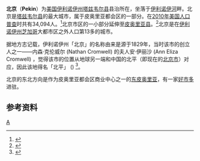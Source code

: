 {{Infobox Settlement
| name = 北京<br/>City of Pekin, Illinois
| image_skyline = 
| imagesize = 250px
| image_caption = 
| image_flag = 
| image_shield = 
| pushpin_map = USA Illinois
| pushpin_label_position = bottom
| subdivision_type = 国家
| subdivision_name = {{USA}}
| subdivision_type1 = [[美国行政区划|州]]
| subdivision_name1 = [[伊利诺伊州|伊利诺伊州]]
| subdivision_type2 = [[伊利诺伊州各县列表|县]]
| subdivision_name2 = [[塔兹韦尔县_(伊利诺伊州)|塔兹韦尔县]]、[[皮奥里亚_(伊利诺伊州)|皮奥里亚县]]
| elevation_m = 147
| elevation_ft = 481
| area_total_km2 = 39
| population_as_of = 2013年
| population_total = 34081
| population_density_km2 = auto
| timezone = [[北美中部时区|CST]]
| utc_offset = -6
| timezone_DST = [[北美中部时区|CDT]]
| utc_offset_DST = -5
| latd = 40
| latm = 34
| lats = 4
| latNS = N
| longd = 89
| longm = 38
| longs = 13
| longEW = W
| website =  {{URL|www.ci.pekin.il.us}}
}}
'''北京'''（'''Pekin'''）为[[美国|美国]][[伊利诺伊州|伊利诺伊州]][[塔兹韦尔县_(伊利诺伊州)|塔兹韦尔县]]县治所在，坐落于[[伊利诺伊河|伊利诺伊河]]畔。北京是[[塔茲韋爾縣_(伊利諾伊州)|塔兹韦尔县]]的最大城市，属于皮奥里亚都会区的一部分。在[[2010年美國人口普查|2010年美国人口普查]]时共有34,094人。<ref>{{Cite web|url=http://factfinder2.census.gov/faces/nav/jsf/pages/index.xhtml|title=American FactFinder|accessdate=2016-10-06|author=|date=|publisher=|language=en|archive-date=2012-02-17|archive-url=https://www.webcitation.org/65WtHj6J5?url=http://factfinder2.census.gov/faces/nav/jsf/pages/index.xhtml|dead-url=no}}</ref>北京市区的一小部分延伸至[[皮奥里亚县|皮奥里亚县]]。<ref>{{Cite web |url=http://www.naco.org/Counties/Pages/FindACounty.aspx |title=Find a County |accessdate=2016-10-06 |author= |date= |publisher= |language=en |archiveurl=https://www.webcitation.org/6962cjXgL?url=http://www.naco.org/Counties/Pages/FindACounty.aspx |archivedate=2012-07-12 |dead-url=no }}</ref>北京是在[[伊利诺伊州|伊利诺伊州]][[芝加哥|芝加哥]]大都市区之外人口第13多的城市。

据地方志记载，伊利诺伊州「北京」的名称由来是源于1829年，当时该市的创立人之一——内森·克伦威尔 (Nathan Cromwell) 的夫人安·伊丽沙 (Ann Eliza Cromwell) ，觉得该市的位置从地球另一端和中国的北平（即现在的[[北京市|北京市]]）对应，因此该地得名「北平」 ({{lang-fr|Pékin}}) <ref>{{Cite book|last=Callary|first=Edward|title=Place Names of Illinois|publisher=University of Illinois Press|year=2009|isbn=9780252033568|location=Urbana|pages=272|via=EBSCOhost}}</ref>。

北京的东北方向是作为皮奥里亚都会区商业中心之一的[[東皮奧里亞_(伊利諾伊州)|东皮奥里亚]]，有一家[[好市多|好市多]]进驻。

==参考资料==
{{reflist}}

{{伊利诺伊州}}
{{塔茲韋爾縣 (伊利諾伊州)}}
{{皮奧里亞縣 (伊利諾伊州)}}
{{Authority control}}

[[Category:伊利诺伊州城市|A]]